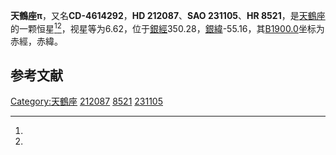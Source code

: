 {{Starbox begin
| name = 天鶴座π
}}
{{Starbox observe
| epoch = [[J2000.0|J2000.0]]
| constell = [[天鶴座|天鶴座]]<ref name=SIMBAD>{{cite web
 | url=http://simbad.u-strasbg.fr/simbad/sim-id?Ident=HR+8521
 | title =Pulsating variable Star
 | publisher=Centre de Données astronomiques de Strasbourg
 | work=SIMBAD
 | accessdate=2012-07-13}}</ref><ref name=DATA>{{cite web
 | url=http://vizier.u-strasbg.fr/viz-bin/VizieR-5?-out.add=.&-source=5050&-corr=PK=HR&-out.max=9999&HR=8521
 | title=VizieR Detailed Page
 | accessdate=2012-07-13
 | archive-date=2016-03-04
 | archive-url=https://web.archive.org/web/20160304233705/http://vizier.u-strasbg.fr/viz-bin/VizieR-5?-out.add=.&-source=5050&-corr=PK=HR&-out.max=9999&HR=8521
 | dead-url=no
 }}</ref>
| 星官 = 
| ra = {{RA|22|22|43.9}}<ref name=SIMBAD /><ref name=DATA />
| dec = {{DEC|-45|56|52}}<ref name=SIMBAD /><ref name=DATA />
| appmag_v = 6.62<ref name=SIMBAD /><ref name=DATA />
}}
{{Starbox character
| class = S5,7e<ref name=SIMBAD /><ref name=DATA />
| b-v = 2.01<ref name=SIMBAD /><ref name=DATA />
| u-b = 1.86<ref name=SIMBAD /><ref name=DATA />
| r-i = 2.64<ref name=SIMBAD /><ref name=DATA />
| variable = 
}}
{{Starbox astrometry
| radial_v = 1.86
| prop_mo_ra = -20
| parallax = 
| p_error = 
}}
{{Starbox catalog
| names =CD-4614292，[[SAO星表|SAO]] 231105，[[HD星表|HD]] 212087，[[HR星表|HR]] 8521}}
{{Starbox reference |Simbad=HR+8521}}
{{Starbox end}}

'''天鶴座π'''，又名'''CD-4614292'''，'''HD 212087'''、'''SAO 231105'''、'''HR 8521'''，是[[天鶴座|天鶴座]]的一颗恒星<ref name=SIMBAD /><ref name=DATA />，视星等为6.62，位于[[銀道座標系|銀經]]350.28，[[銀道座標系|銀緯]]-55.16，其[[B1900.0|B1900.0]]坐标为赤經{{RA|22|16|37.4}}，赤緯{{DEC|-46|-55.16|7}}。

== 参考文献 ==
{{reflist}}

{{star-stub}}

{{天鶴座恒星}}
[[Category:天鶴座|Category:天鶴座]]
[[Category:HD和HDE天體|212087]]
[[Category:HR天體|8521]]
[[Category:SAO天體|231105]]